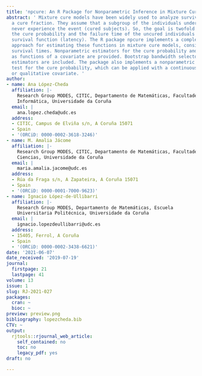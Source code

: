 ```yaml
---
title: 'npcure: An R Package for Nonparametric Inference in Mixture Cure Models'
abstract: ' Mixture cure models have been widely used to analyze survival data with
  a cure fraction. They assume that a subgroup of the individuals under study will
  never experience the event (cured subjects). So, the goal is twofold: to study both
  the cure probability and the failure time of the uncured individuals through a proper
  survival function (latency). The R package npcure implements a completely nonparametric
  approach for estimating these functions in mixture cure models, considering right-censored
  survival times. Nonparametric estimators for the cure probability and the latency
  as functions of a covariate are provided. Bootstrap bandwidth selectors for the
  estimators are included. The package also implements a nonparametric covariate significance
  test for the cure probability, which can be applied with a continuous, discrete,
  or qualitative covariate. '
author:
- name: Ana López-Cheda
  affiliation: |-
    Research Group MODES, CITIC, Departamento de Matemáticas, Facultade de
    Informática, Universidade da Coruña
  email: |
    ana.lopez.cheda@udc.es
  address:
  - CITIC, Campus de Elviña s/n, A Coruña 15071
  - Spain
  - '(ORCiD: 0000-0002-3618-3246)'
- name: M. Amalia Jácome
  affiliation: |-
    Research Group MODES, CITIC, Departamento de Matemáticas, Facultade de
    Ciencias, Universidade da Coruña
  email: |
    maria.amalia.jacome@udc.es
  address:
  - Rúa da Fraga s/n, A Zapateira, A Coruña 15071
  - Spain
  - '(ORCiD: 0000-0001-7000-9623)'
- name: Ignacio López-de-Ullibarri
  affiliation: |-
    Research Group MODES, Departamento de Matemáticas, Escuela
    Universitaria Politécnica, Universidade da Coruña
  email: |
    ignacio.lopezdeullibarri@udc.es
  address:
  - 15405, Ferrol, A Coruña
  - Spain
  - '(ORCiD: 0000-0002-3438-6621)'
date: '2021-06-07'
date_received: '2019-07-19'
journal:
  firstpage: 21
  lastpage: 41
volume: 13
issue: 1
slug: RJ-2021-027
packages:
  cran: ~
  bioc: ~
preview: preview.png
bibliography: lopezcheda.bib
CTV: ~
output:
  rjtools::rjournal_web_article:
    self_contained: no
    toc: no
    legacy_pdf: yes
draft: no

---
```

